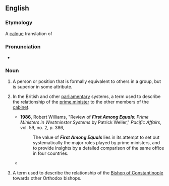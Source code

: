 ==English==

===Etymology===
A [[calque]] translation of {{etyl|la|en}} {{m|la|primus inter pares|}}

===Pronunciation===
* {{audio|en-au-first among equals.ogg|Audio (AU)|lang=en}}

===Noun===
{{en-noun|firsts among equals}}

# {{lb|en|idiomatic}} A person or position that is formally equivalent to others in a group, but is superior in some attribute.
# {{lb|en|UK politics}} In the British and other [[parliamentary]] systems, a term used to describe the relationship of the [[prime minister]] to the other members of the [[cabinet]].
#* '''1986''', Robert Williams, "Review of '''''First Among Equals''': Prime Ministers in Westminster Systems'' by Patrick Weller," ''Pacific Affairs'', vol. 59, no. 2, p. 386,
#*: The value of '''''First Among Equals''''' lies in its attempt to set out systematically the major roles played by prime ministers, and to provide insights by a detailed comparison of the same office in four countries.
#* {{quote-book|lang=en|title=The Book I Won't be Writing and Other Essays‎|author=H. Y. Sharada Prasad|year=2003||page=40|passage=I wonder whether Margaret Thatcher, Harold Macmillan, Winston Churchill, Lloyd George, Benjamin Disraeli and William Gladstone (going back in time) thought of themselves as mere '''firsts among equals'''.}}
# {{lb|en|Eastern Orthodoxy}} A term used to describe the relationship of the [[w:Bishop of Constantinople|Bishop of Constantinople]] towards other Orthodox bishops.